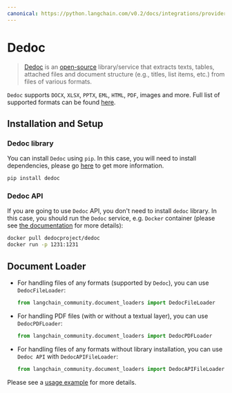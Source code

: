 ```yaml
---
canonical: https://python.langchain.com/v0.2/docs/integrations/providers/dedoc/
---
```


# Dedoc

>[Dedoc](https://dedoc.readthedocs.io) is an [open-source](https://github.com/ispras/dedoc)
library/service that extracts texts, tables, attached files and document structure
(e.g., titles, list items, etc.) from files of various formats.

`Dedoc` supports `DOCX`, `XLSX`, `PPTX`, `EML`, `HTML`, `PDF`, images and more.
Full list of supported formats can be found [here](https://dedoc.readthedocs.io/en/latest/#id1).

## Installation and Setup

### Dedoc library

You can install `Dedoc` using `pip`.
In this case, you will need to install dependencies,
please go [here](https://dedoc.readthedocs.io/en/latest/getting_started/installation.html)
to get more information.

```bash
pip install dedoc
```

### Dedoc API

If you are going to use `Dedoc` API, you don't need to install `dedoc` library.
In this case, you should run the `Dedoc` service, e.g. `Docker` container (please see
[the documentation](https://dedoc.readthedocs.io/en/latest/getting_started/installation.html#install-and-run-dedoc-using-docker)
for more details):

```bash
docker pull dedocproject/dedoc
docker run -p 1231:1231
```

## Document Loader

* For handling files of any formats (supported by `Dedoc`), you can use `DedocFileLoader`:

    ```python
    from langchain_community.document_loaders import DedocFileLoader
    ```

* For handling PDF files (with or without a textual layer), you can use `DedocPDFLoader`:

    ```python
    from langchain_community.document_loaders import DedocPDFLoader
    ```

* For handling files of any formats without library installation,
you can use `Dedoc API` with `DedocAPIFileLoader`:

    ```python
    from langchain_community.document_loaders import DedocAPIFileLoader
    ```

Please see a [usage example](/docs/integrations/document_loaders/dedoc) for more details.